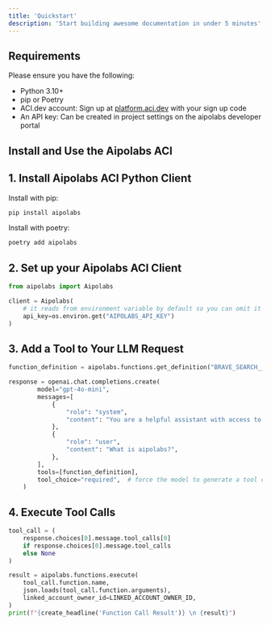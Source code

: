 ```yaml
---
title: 'Quickstart'
description: 'Start building awesome documentation in under 5 minutes'
---
```


## Requirements

Please ensure you have the following:
- Python 3.10+
- pip or Poetry
- ACI.dev account: Sign up at [platform.aci.dev](https://platform.aci.dev) with your sign up code
- An API key: Can be created in project settings on the aipolabs developer portal

## Install and Use the Aipolabs ACI

## 1. Install Aipolabs ACI Python Client

Install with pip:
```bash
pip install aipolabs
```

Install with poetry:
```bash
poetry add aipolabs
```

## 2. Set up your Aipolabs ACI Client
```python
from aipolabs import Aipolabs

client = Aipolabs(
    # it reads from environment variable by default so you can omit it if you set it in your environment
    api_key=os.environ.get("AIPOLABS_API_KEY")
)
```

## 3. Add a Tool to Your LLM Request
```python
function_definition = aipolabs.functions.get_definition("BRAVE_SEARCH__WEB_SEARCH")

response = openai.chat.completions.create(
        model="gpt-4o-mini",
        messages=[
            {
                "role": "system",
                "content": "You are a helpful assistant with access to a variety of tools.",
            },
            {
                "role": "user",
                "content": "What is aipolabs?",
            },
        ],
        tools=[function_definition],
        tool_choice="required",  # force the model to generate a tool call for demo purposes
    )
```

## 4. Execute Tool Calls
```python
tool_call = (
    response.choices[0].message.tool_calls[0]
    if response.choices[0].message.tool_calls
    else None
)

result = aipolabs.functions.execute(
    tool_call.function.name,
    json.loads(tool_call.function.arguments),
    linked_account_owner_id=LINKED_ACCOUNT_OWNER_ID,
)
print(f"{create_headline('Function Call Result')} \n {result}")
```
